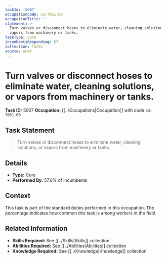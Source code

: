 ```yaml
---
taskId: '5007'
occupationCode: 53-7061.00
occupationTitle: ''
statement: >-
  Turn valves or disconnect hoses to eliminate water, cleaning solutions, or
  vapors from machinery or tanks.
taskType: Core
incumbentsResponding: 57
collection: Tasks
source: onet
---
```

# Turn valves or disconnect hoses to eliminate water, cleaning solutions, or vapors from machinery or tanks.

**Task ID:** 5007
**Occupation:** [[../Occupations|Occupation]] with code `53-7061.00`

## Task Statement

> Turn valves or disconnect hoses to eliminate water, cleaning solutions, or vapors from machinery or tanks.

## Details

- **Type:** Core
- **Performed By:** 57.0% of incumbents

## Context

This task is part of the standard duties performed in this occupation. The percentage indicates how common this task is among workers in the field.

## Related Information

- **Skills Required:** See [[../Skills|Skills]] collection
- **Abilities Required:** See [[../Abilities|Abilities]] collection
- **Knowledge Required:** See [[../Knowledge|Knowledge]] collection
